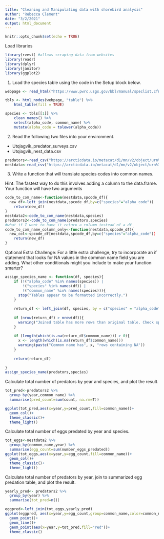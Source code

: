 ```yaml
---
title: "Cleaning and Manipulating data with shorebird analysis"
author: "Rebecca Clement"
date: "3/2/2021"
output: html_document
---
```


```r
knitr::opts_chunk$set(echo = TRUE)
```
Load libraries
```r
library(rvest) #allows scraping data from websites
library(readr)
library(dplyr)
library(janitor)
library(ggplot2)
```
1. Load the species table using the code in the Setup block below.
```r
webpage <- read_html("https://www.pwrc.usgs.gov/bbl/manual/speclist.cfm")

tbls <- html_nodes(webpage, "table") %>% 
    html_table(fill = TRUE)

species <- tbls[[1]] %>% 
    clean_names() %>% 
    select(alpha_code, common_name) %>% 
    mutate(alpha_code = tolower(alpha_code))
```

2. Read the following two files into your environment.

 - Utqiagvik_predator_surveys.csv
 - Utqiagvik_nest_data.csv
```r
predators<-read_csv("https://arcticdata.io/metacat/d1/mn/v2/object/urn%3Auuid%3A9ffec04c-7e2d-41dd-9e88-b6c2e8c4375e")
nestdata<-read_csv("https://arcticdata.io/metacat/d1/mn/v2/object/urn%3Auuid%3A982bd2fc-4edf-4da7-96ef-0d11b853102d")
```
3. Write a function that will translate species codes into common names.

Hint: The fastest way to do this involves adding a column to the data.frame. Your function will have two arguments
```r
code_to_com_name<-function(nestdata,spcode_df){
  new_df<-left_join(nestdata,spcode_df,by=c("species"="alpha_code"))
    return(new_df)
}
nestdata2<-code_to_com_name(nestdata,species)
predators2<-code_to_com_name(predators,species)
#what if I want to have it return a column instead of a df
code_to_com_name_column_only<-function(nestdata,spcode_df){
  new_col<-spcode_df[nestdata,spcode_df,by=c("species"="alpha_code"))
    return(new_df)
}
```

Optional Extra Challenge: For a little extra challenge, try to incorporate an if statement that looks for NA values in the common name field you are adding. What other conditionals might you include to make your function smarter?
```r
assign_species_name <- function(df, species){
    if (!("alpha_code" %in% names(species)) |
        !("species" %in% names(df)) |
        !("common_name" %in% names(species))){
      stop("Tables appear to be formatted incorrectly.")
    }  
  
    return_df <- left_join(df, species, by = c("species" = "alpha_code"))
    
    if (nrow(return_df) > nrow(df)){
      warning("Joined table has more rows than original table. Check species table for duplicated code values.")
    }
    
    if (length(which(is.na(return_df$common_name))) > 0){
      x <- length(which(is.na(return_df$common_name)))
      warning(paste("Common name has", x, "rows containing NA"))
    }
    
    return(return_df)
        
}
assign_species_name(predators,species)

```

Calculate total number of predators by year and species, and plot the result.
```r
tot_pred<-predators2 %>% 
  group_by(year,common_name) %>% 
  summarise(pred_count=sum(count, na.rm=T))

ggplot(tot_pred,aes(x=year,y=pred_count,fill=common_name))+
  geom_col()+
  theme_classic()+
  theme_light()
```

Calculate total number of eggs predated by year and species.
```r
tot_eggs<-nestdata2 %>% 
  group_by(common_name,year) %>% 
  summarise(egg_count=sum(number_eggs_predated))
ggplot(tot_eggs,aes(x=year,y=egg_count,fill=common_name))+
  geom_col()+
  theme_classic()+
  theme_light()
```

Calculate total number of predators by year, join to summarized egg predation table, and plot the result.
```r
yearly_pred<- predators2 %>% 
  group_by(year) %>% 
  summarise(tot_pred=n())

eggpred<-left_join(tot_eggs,yearly_pred)
ggplot(eggpred, aes(x=year,y=egg_count,group=common_name,color=common_name))+
  geom_point()+
  geom_line()+
  geom_point(aes(x=year,y=tot_pred,fill="red"))+
  theme_classic()
```

